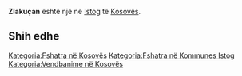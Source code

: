 {{Fshat në 
 | Emri                = Zlakuçan
 | EmriAlt                = 
 | NAME_SHORT_FORM=      
 | NAME_GENERIC=      
 | NAME_SORT_NAME_RO=      ZLAKUCAN
 | FULL_NAME_RO = Zlakuçan
 | FULL_NAME_ND_RO=Zlakucan
 | SORT_NAME_RG=ZLAKUCAN
 | FULL_NAME_RG=Zlakuçan
 | FULL_NAME_ND_RG=Zlakucan
 | SRP_NAME_SHORT_FORM=      
 | SRP_NAME_GENERIC=      
 | SRP_NAME_SORT_NAME_RO=      
 | SRP_FULL_NAME_RO = 
 | SRP_FULL_NAME_ND_RO=
 | SRP_SORT_NAME_RG=
 | SRP_FULL_NAME_RG=
 | SRP_FULL_NAME_ND_RG=
 | Emri (Rasa dhanore) = 
 | Figura              = 
 | Shteti              = Kosovo
 | Komuna              = Istog
 | Kodi postar         = 
 | Sipërfaqja          = 

 | Popullsia           = 

 | Regj. i popullsisë  = 
 | Dend. e popullsisë  = 
 | Faqja zyrtare       = 
 <!--- Koordinatat ----> 
 | Gjerësia            = 42.256667
 | Gjatësia            = 21.549167
 | Lartësia            = 
}}
'''Zlakuçan''' është një [[]] në [[Istog]] të [[Kosovës]].

<!-- == Gjeografia == -->
<!-- == Historia == -->
<!-- == Demografia == -->
== Shih edhe ==
{{Komuna Istog}}
{{Kosovo-Administrata-Cung}}

[[Kategoria:Fshatra në Kosovës]]
[[Kategoria:Fshatra në Kommunes Istog]]
[[Kategoria:Vendbanime në Kosovës]]